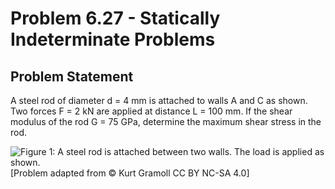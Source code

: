 # Problem 6.27 - Statically Indeterminate Problems {.unnumbered}

## Problem Statement

A steel rod of diameter d = 4 mm is attached to walls A and C as shown. Two forces F = 2 kN are applied at distance L = 100 mm. If the shear modulus of the rod G = 75 GPa, determine the maximum shear stress in the rod.


![Figure 1: A steel rod is attached between two walls. The load is applied as shown. ](images/287.png){fig-alt="A steel rod is attached between two walls. The load is applied to a perpendicular rod at a distance L from the steel rod. The steel rod has diameter d, the distance between the AB is 40 cm, and the distance between BC is 30 cm."}
\[Problem adapted from © Kurt Gramoll CC BY NC-SA 4.0\]
